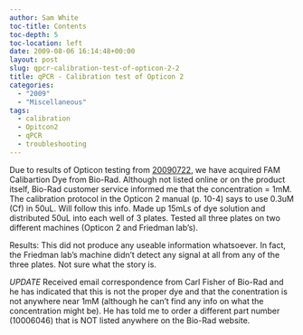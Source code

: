 ```yaml
---
author: Sam White
toc-title: Contents
toc-depth: 5
toc-location: left
date: 2009-08-06 16:14:48+00:00
layout: post
slug: qpcr-calibration-test-of-opticon-2-2
title: qPCR - Calibration test of Opticon 2
categories:
  - "2009"
  - "Miscellaneous"
tags:
  - calibration
  - Opitcon2
  - qPCR
  - troubleshooting
---
```


Due to results of Opticon testing from [20090722](/Sam%27s+Working+Notebook+Jun-Aug+2009#sjw20090722), we have acquired FAM Calibartion Dye from Bio-Rad. Although not listed online or on the product itself, Bio-Rad customer service informed me that the concentration = 1mM. The calibration protocol in the Opticon 2 manual (p. 10-4) says to use 0.3uM (Cf) in 50uL. Will follow this info. Made up 15mLs of dye solution and distributed 50uL into each well of 3 plates. Tested all three plates on two different machines (Opticon 2 and Friedman lab's).

Results: This did not produce any useable information whatsoever. In fact, the Friedman lab's machine didn't detect any signal at all from any of the three plates. Not sure what the story is.

_UPDATE_ Received email correspondence from Carl Fisher of Bio-Rad and he has indicated that this is not the proper dye and that the conentration is not anywhere near 1mM (although he can't find any info on what the concentration might be). He has told me to order a different part number (10006046) that is NOT listed anywhere on the Bio-Rad website.
